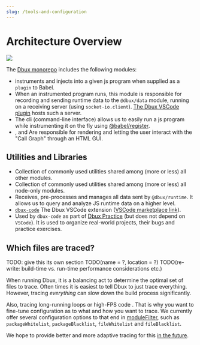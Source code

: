 ```yaml
---
slug: /tools-and-configuration
---
```


# Architecture Overview


<Img darkLight={false} src="architecture-v001.png" />

The [Dbux monorepo](https://github.com/Domiii/dbux) includes the following modules:

* <CodeLink pkg="dbux-babel-plugin" /> instruments and injects <CodeLink pkg="dbux-runtime" /> into a given js program when supplied as a `plugin` to Babel.
* <CodeLink pkg="@dbux/runtime" /> When an instrumented program runs, this module is responsible for recording and sending runtime data to the `@dbux/data` module, running on a receiving server (using `socket-io.client`). [The Dbux VSCode plugin](./dbux-code) hosts such a server.
* <CodeLink pkg="@dbux/cli" /> The cli (command-line interface) allows us to easily run a js program while instrumenting it on the fly using [@babel/register](https://babeljs.io/docs/en/babel-register).
* <CodeLink pkg="@dbux/graph-common" />, <CodeLink pkg="@dbux/graph-client" /> and <CodeLink pkg="@dbux/graph-host" /> Are responsible for rendering and letting the user interact with the "Call Graph" through an HTML GUI.


## Utilities and Libraries

* <CodeLink pkg="@dbux/common" /> Collection of commonly used utilities shared among (more or less) all other modules.
* <CodeLink pkg="@dbux/common-node" /> Collection of commonly used utilities shared among (more or less) all node-only modules.
* <CodeLink pkg="@dbux/data" /> Receives, pre-processes and manages all data sent by `@dbux/runtime`. It allows us to query and analyze JS runtime data on a higher level.
* [`dbux-code`](./dbux-code) The Dbux VSCode extension ([VSCode marketplace link](https://marketplace.visualstudio.com/items?itemName=Domi.dbux-code)).
* <CodeLink pkg="@dbux/projects" /> Used by `dbux-code` as part of [Dbux Practice](../dbux-practice) (but does not depend on `VSCode`). It is used to organize real-world projects, their bugs and practice exercises.


## Which files are traced?

TODO: give this its own section TODO(name = ?, location = ?)
TODO(re-write: build-time vs. run-time performance considerations etc.)


When running Dbux, it is a balancing act to determine the optimal set of files to trace. Often times it is easiest to tell Dbux to just trace everything. However, tracing *everything* can slow down the build process significantly. 

Also, tracing long-running loops or high-FPS code . That is why you want to fine-tune configuration as to what and how you want to trace. We currently offer several configuration options to that end in [moduleFilter](dbux-babel-plugin/src/external/moduleFilter.js), such as `packageWhitelist`, `packageBlacklist`, `fileWhitelist` and `fileBlacklist`.

We hope to provide better and more adaptive tracing for this [in the future](../advanced/future-work.md).
